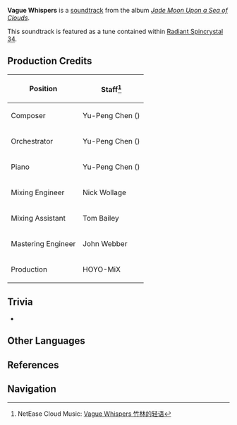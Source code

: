 {{Soundtrack Infobox
|title          =
|image          = Jade Moon Upon a Sea of Clouds.jpg
|album          = Jade Moon Upon a Sea of Clouds
|disc           = 1
|number         = 22
|featured       =
|featured2      =
|featured3      =
|featured_disc  =
|featured_disc2 =
|featured_disc3 =
|youtube_id     = t1O7LpOTBfM
|youtube_time   = 1791
|spotify_id     = 2XLG1ZwKkG9UUfDMjuwAeH
|played_in      = Bishui Plain
|during         = [[Bishui Plain]] (Day)
|domain         =
|previous       = Gentle Rain
|next           = Legends Swept Away
}}
'''Vague Whispers''' is a [[soundtrack]] from the album ''[[Jade Moon Upon a Sea of Clouds]]''.

This soundtrack is featured as a tune contained within [[Radiant Spincrystal 34]].

==Production Credits==
{| class="wikitable" style="text-align:left; height:0.5em"
! Position
! Staff<ref>NetEase Cloud Music: [https://music.163.com/#/song?id=1492276417 Vague Whispers 竹林的轻语]</ref>
|-
! Composer
| Yu-Peng Chen ({{Lang|zh=陈致逸|mini=1}})
|-
! Orchestrator
| Yu-Peng Chen ({{Lang|zh=陈致逸|mini=1}})
|-
! Piano
| Yu-Peng Chen ({{Lang|zh=陈致逸|mini=1}})
|-
! Mixing Engineer
| Nick Wollage
|-
! Mixing Assistant
| Tom Bailey
|-
! Mastering Engineer
| John Webber
|-
! Production
| HOYO-MiX
|}

==Trivia==
* {{Transclude|Winding River|BishuiTheme|section=1}}

==Other Languages==
{{Other Languages
|default_hidden = 1
|en      = Vague Whispers
|zhs     = 竹林的轻语
|zhs_rm  = Zhúlín de Qīngyǔ
|zht     = 竹林的輕語
|zht_rm  = Zhúlín de Qīngyǔ
|ja      = 竹林の囁き
|ja_rm   = Chikurin no Sasayaki
|ko      = Vague Whispers<ref name="RS">{{Ref/Item|Radiant Spincrystal 34|note=Korean, Spanish, French, Russian, Thai, Vietnamese, German, Indonesian, Portuguese}}</ref>
|es      = Vague Whispers<ref name="RS" />
|fr      = Vague Whispers<ref name="RS" />
|ru      = Vague Whispers<ref name="RS" />
|th      = Vague Whispers<ref name="RS" />
|vi      = Lời Thì Thầm Trong Rừng {{tt|Trúc|竹}}<ref name="RS" />
|de      = Vague Whispers<ref name="RS" />
|id      = Vague Whispers<ref name="RS" />
|pt      = Vague Whispers<ref name="RS" />
}}

==References==
{{Reflist}}

==Navigation==
{{Soundtrack Navbox|Jade Moon Upon a Sea of Clouds}}